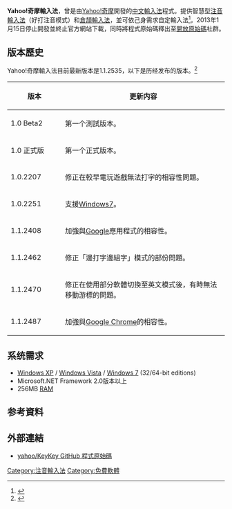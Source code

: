 {{noteTA|G1=IT}}
{{Infobox Software
| name                   = Yahoo!奇摩輸入法
| logo                   = File:Yahoo_Kimo_Purple.svg
| logo_size              = 250px
| logo caption           = Yahoo!奇摩商標
| screenshot             =
| caption                =
| collapsible            = 
| author                 = 
| developer              = [[Yahoo!奇摩|Yahoo!奇摩]]
| released               = 
| frequently_updated     = 
| programming language   = 
| operating system       = [[Windows_XP|Windows XP]]，[[Windows_Vista|Windows Vista]]，[[Windows_7|Windows 7]]，[[Mac_OS_X_10.4|Mac OS X 10.4]]， [[Mac_OS_X_10.5|Mac OS X 10.5]]
| platform               = 
| size                   = 
| language               = [[中文|中文]]
| status                 = 
| genre                  = [[輸入法|輸入法]]
| license                = 
| website                = [https://github.com/yahoo/keykey 開源碼社群]<br />[https://tw.info.yahoo.com/service/keykey.html Yahoo!奇摩公告]
}}
'''Yahoo!奇摩輸入法'''，曾是由[[Yahoo!奇摩|Yahoo!奇摩]]開發的[[中文輸入法|中文輸入法]]程式。提供智慧型[[注音輸入法|注音輸入法]]（好打注音模式）和[[倉頡輸入法|倉頡輸入法]]，並可依己身需求自定輸入法<ref>{{cite web |url=http://tw.media.yahoo.com/keykey/detail_intro.php |title=存档副本 |accessdate=2011-09-28 |deadurl=yes |archiveurl=https://web.archive.org/web/20110924233655/http://tw.media.yahoo.com/keykey/detail_intro.php |archivedate=2011-09-24 }}</ref>。2013年1月15日停止開發並終止官方網站下載，同時將程式原始碼釋出至[[開放原始碼|開放原始碼]]社群。

==版本歷史==
Yahoo!奇摩輸入法目前最新版本是1.1.2535，以下是历经发布的版本。<ref>{{cite web |url=http://tw.media.yahoo.com/keykey/keykey_change_log.php |title=存档副本 |accessdate=2010-11-11 |deadurl=yes |archiveurl=https://web.archive.org/web/20100923032617/http://tw.media.yahoo.com/keykey/keykey_change_log.php |archivedate=2010-09-23 }}</ref>
{| class="wikitable"
! style="width:20%;" |版本
! style="width:60%;" |更新内容
|-
|1.0 Beta2
|第一个測試版本。
|-
|1.0 正式版
|第一个正式版本。
|-
|1.0.2207
|修正在較早電玩遊戲無法打字的相容性問題。
|-
|1.0.2251
|支援[[Windows7|Windows7]]。
|-
|1.1.2408
|加強與[[Google|Google]]應用程式的相容性。
|-
|1.1.2462
|修正「邊打字邊組字」模式的部份問題。
|-
|1.1.2470
|修正在使用部分軟體切換至英文模式後，有時無法移動游標的問題。
|-
|1.1.2487
|加強與[[Google_Chrome|Google Chrome]]的相容性。
|}

== 系统需求 ==
* [[Windows_XP|Windows XP]] / [[Windows_Vista|Windows Vista]] / [[Windows_7|Windows 7]] (32/64-bit editions)
* Microsoft.NET Framework 2.0版本以上
* 256MB [[隨機存取記憶體|RAM]]

== 参考資料 ==
{{reflist}}

== 外部連結 ==
<!-- * [http://tw.media.yahoo.com/keykey/ Yahoo!奇摩輸入法] -->
* [https://github.com/yahoo/keykey yahoo/KeyKey GitHub 程式原始碼] {{Wayback|url=https://github.com/yahoo/keykey |date=20180610234437 }}

[[Category:注音輸入法|Category:注音輸入法]]
[[Category:免費軟體|Category:免費軟體]]
